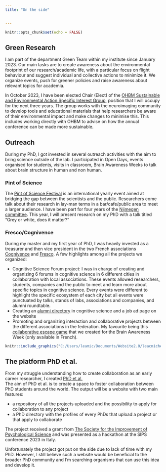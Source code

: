 ```yaml
---
title: "On the side"

  
---
```


```r
knitr::opts_chunk$set(echo = FALSE)
```

## Green Research
I am part of the department Green Team within my institute since January 2023. Our main tasks are to create awareness about the environmental footprint of our research/academic life, with a particular focus on flight behaviour and suggest individual and collective actions to minimize it. We organize events, push for greener policies and raise awareness about relevant topics for academia. 

In October 2023, I have been elected Chair (Elect) of the [OHBM Sustainable and Environmental Action Specific Interest Group](https://ohbm-environment.org/), position that I will occupy for the next three years. The group works with the neuroimaging community to develop tools and educational materials that help researchers be aware of their environmental impact and make changes to minimise this. This includes working directly with OHBM to advise on how the annual conference can be made more sustainable.



## Outreach

During my PhD, I got invested in several outreach activities with the aim to bring science outside of the lab. I participated in Open Days, events organised for students, visits in classroom, Brain Awareness Weeks to talk about brain structure in human and non human. 


### Pint of Science 
The [Pint of Science Festival](https://pintofscience.com/) is an international yearly event aimed at bridging the gap between the scientists and the public. Researchers come talk about their research in lay-man terms in a bar/cafe/public area to meet a larger audience. 
I have been part for four years of the [Nijmegen committee](https://www.pintofscience.nl/nijmegen). This year, I will present research on my PhD with a talk titled "Grey or white, does it matter?"


### Fresco/Cognivence
During my master and my first year of PhD, I was heavily invested as a treasurer and then vice president in the two French associations [Cognivence](https://cognivence.scicog.fr/) and [Fresco](https://federationfresco.fr/). A few highlights among all the projects we organized:  

* Cognitive Science Forum project: I was in charge of creating and organizing 6 forums in cognitive science in 6 different cities in collaboration with local associations. These events allowed researchers, students, companies and the public to meet and learn more about specific topics in cognitive science. Every events were different to highlight the specific ecosystem of each city but all events were punctuated by talks, stands of labs, associations and companies, and alumni roundtable.  
* Creating an [alumni directory](https://federationfresco.fr/cogalumni/registre-cogalumni/) in cognitive science and a job ad page on the website
* Promoting and organizing interaction and collaborative projects between the different associations in the federation. My favourite being this [collaborative escape game](https://www.cjoint.com/doc/21_04/KDlrJpM7yBJ_Je-ne-suis-pas-un-robot---Instructions.pdf?fbclid=IwAR39Ym5BTLvoU2644u0cXZRQNDlBSxTdNOrgi73Jh7gMZRRLJRc6Xz97tP8) that we created for the Brain Awareness Week (only available in French).


```r

knitr::include_graphics("C:/Users/leamic/Documents/Website2.0/leacmichel.github.io/braingame.jpg")

```



## The platform PhD et al.

From my struggle understanding how to create collaboration as an early career researcher, I created [PhD et al.](https://phd-et-al.org/)  
The aim of PhD et al. is to create a space to foster collaboration between PhD students around the world. The output will be a website with two main features:

* a repository of all the projects uploaded and the possibility to apply for collaboration to any project  
* a PhD directory with the profiles of every PhDs that upload a project or that apply to collaborate  

The project received a grant from [The Society for the Improvement of Psychological Science](https://improvingpsych.org/) and was presented as a hackathon at the SIPS conference 2023 in Italy. 


Unfortunately the project got put on the side due to lack of time with my PhD. However, I still believe such a website would be beneficial to the broader PhD community and I'm searching organisms that can use this idea and develop it. 


